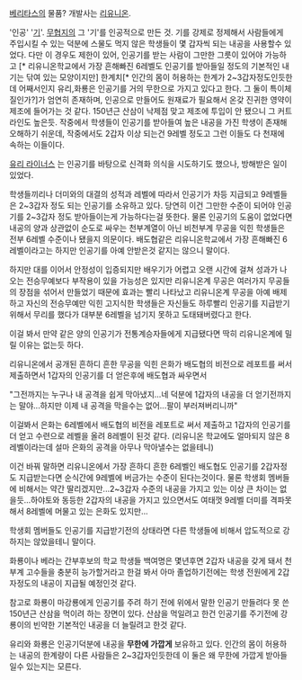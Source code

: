 [[베리타스]]의 물품? 개발사는 [[리유니온]].

'인공' '[[기]]'. [[무협지]]의 그 '기'를 인공적으로 만든 것. 기를 강제로 정제해서 사람들에게 주입시킬 수 있는 덕분에 스물도 먹지 않은 학생들이 몇 갑자씩 되는 내공을 사용할수 있었다. 다만 이 경우도 제한이 있어, 인공기를 받는 사람이 그만한 그릇이 있어야 가능하고 [* 리유니온학교에서 가장 흔해빠진 6레벨도 인공기를 받아들일 정도의 기본적인 내기는 닦여 있는 모양이지만] 한계치[* 인간의 몸이 허용하는 한계가 2~3갑자정도인듯한데 어째서인지 유리,화룡은 인공기를 거의 무한으로 가지고 있다고 한다. 그 둘이 특이체질인가?]가 엄연히 존재하며, 인공으로 만들어도 원재료가 필요해서 온갖 진귀한 영약이 제조에 들어가는 것 같다. 150년근 산삼이 낙제점 맞고 제조에 투입이 안 됐으니 그 커트라인도 높은듯. 작중에서 학생들이 인공기를 받아들여 높은 내공을 가진 학생이 존재해 오해하기 쉬운데, 작중에서도 2갑자 이상 되는건 9레벨 정도고 그런 이들도 다 천재에 속하는 이들이다.

[[유리 라이너스]] 는 인공기를 바탕으로 신격화 의식을 시도하기도 했으나, 방해받은 일이 있었다.

학생들끼리나 더미와의 대결의 성적과 레벨에 따라서 인공기가 차등 지급되고 9레벨들은 2~3갑자 정도 되는 인공기를 소유하고 있다. 
당연히 이건 그만한 수준이 되어야 인공기를 2~3갑자 정도 받아들이는게 가능하다는걸 뜻한다. 물론 인공기의 도움이 없었다면 내공의 양과 상관없이 순도로 싸우는 천부계열이 아닌 비천부계 무공을 익힌 학생들은 전부 6레벨 수준이나 됐을지 의문이다. 배도협같은 리유니온학교에서 가장 흔해빠진 6레벨이라고는 하지만 인공기를 아예 안받은것 같지는 않으니 말이다.

하지만 대를 이어서 안정성이 입증되지만 배우기가 어렵고 오랜 시간에 걸쳐 성과가 나오는 전승무예보다 부작용이 있을 가능성은 있지만 리유니온계 무공은 여러가지 무공들의 장점을 섞어서 만들었기 때문에  효과는 빨리 나타났고 리유니온계 무공을 아예 배제하고 자신의 전승무예만 익힌 고지식한 학생들은 자신들도 하루빨리 인공기를 지급받기 위해서 무리를 했다가 대부분 6레벨을 넘기지 못하고 도태돼버렸다고 한다.

이걸 봐서 만약 같은 양의 인공기가 전통계승자들에게 지급됐다면 딱히 리유니온계에 밀릴 이유는 없는듯 하다.

리유니온에서 공개된 흔하디 흔한 무공을 익힌 은화가 배도협의 비전으로 레포트를 써서 제출하면서 1갑자의 인공기를 더 얻은후에 배도협과 싸우면서

"그전까지는 누구나 내 공격을 쉽게 막아냈지...네 덕분에 1갑자의 내공을 더 얻기전까지는 말야...하지만 이제 내 공격을 막을수는 없어...팔이 부러져버리니까"

이걸봐서 은화는 6레벨에서 배도협의 비전을 레포트로 써서 제출하고 1갑자의 인공기를 더 얻고 수련으로 레벨을 올려 8레벨이 된것 같다. (리유니온 학교에도 얼마되지 않은 8레벨이라는데 설마 은화의 공격을 아무나 막아낼수는 없을테니)

이건 바꿔 말하면 리유니온에서 가장 흔하디 흔한 6레벨인 배도협도 인공기를 2갑자정도 지급받는다면 순식간에 9레벨에 버금가는 수준이 된다는것이다. 물론 학생회 멤버들에 비해서는 약간 딸리겠지만...2~3갑자 수준의 내공을 가지고 있는 이상 큰 차이는 없을듯...하야토와 동등한 2갑자의 내공을 가지고 있으면서도 여태껏 9레벨 더미를 격파못해서 8레벨에 머물고 있는 은화도 있지만...

학생회 멤버들도 인공기를 지급받기전의 상태라면 다른 학생들에 비해서 압도적으로 강하지는 않았을테니 말이다.   

화룡이나 베라는 간부후보의 학교 학생들 백여명은 몇년후면 2갑자 내공을 갖게 돼서 
천부계 고수들을 충분히 능가할거라고 한걸 봐서 아마 졸업하기전에는 학생 전원에게 2갑자정도의 내공이 지급될 예정인것 같다.

참고로 화룡이 마강룡에게 인공기를 주려 하기 전에 위에서 말한 인공기 만들려다 못 쓴 150년근 산삼을 먹이려 하는 장면이 있다. 산삼을 먹일려고 한건 인공기를 주기전에 강룡이의 빈약한 기본적인 내공을 더 늘릴려고 한것 같다.

유리와 화룡은 인공기덕분에 내공을 '''무한에 가깝게''' 보유하고 있다. 인간의 몸이 허용하는 내공의 한계량이 다른 사람들은 2~3갑자인듯한데 이 둘은 왜 무한에 가깝게 받아들일수 있는지는 모른다.
